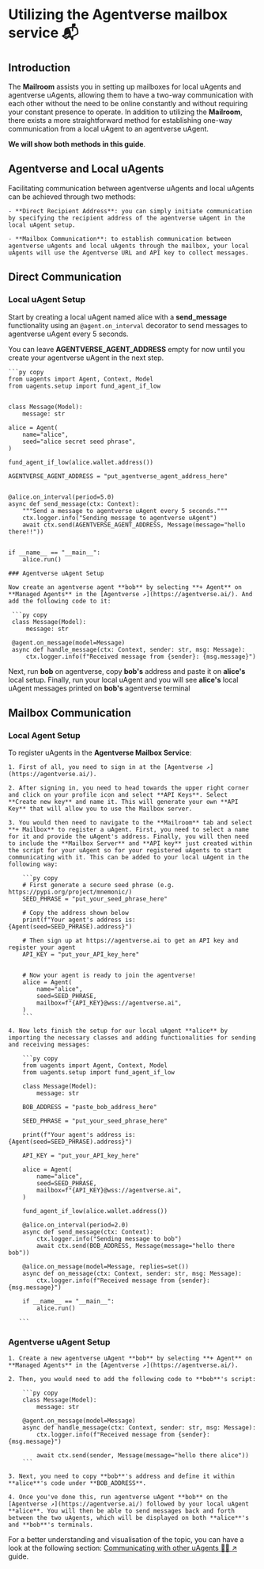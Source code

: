 # Utilizing the Agentverse mailbox service 📬

## Introduction

The **Mailroom** assists you in setting up mailboxes for local uAgents and agentverse uAgents, allowing them to have a two-way communication with each other without the need to be online constantly and without requiring your constant presence to operate. In addition to utilizing the **Mailroom**, there exists a more straightforward method for establishing one-way communication from a local uAgent to an agentverse uAgent.

**We will show both methods in this guide**.

## Agentverse and Local uAgents

Facilitating communication between agentverse uAgents and local uAgents can be achieved through two methods:

    - **Direct Recipient Address**: you can simply initiate communication by specifying the recipient address of the agentverse uAgent in the local uAgent setup.

    - **Mailbox Communication**: to establish communication between agentverse uAgents and local uAgents through the mailbox, your local uAgents will use the Agentverse URL and API key to collect messages.

## Direct Communication

### Local uAgent Setup

Start by creating a local uAgent named alice with a **send_message** functionality using an `@agent.on_interval` decorator to send messages to agentverse uAgent every 5 seconds.

You can leave **AGENTVERSE_AGENT_ADDRESS** empty for now until you create your agentverse uAgent in the next step.

    ```py copy
    from uagents import Agent, Context, Model
    from uagents.setup import fund_agent_if_low


    class Message(Model):
        message: str

    alice = Agent(
        name="alice",
        seed="alice secret seed phrase",
    )

    fund_agent_if_low(alice.wallet.address())

    AGENTVERSE_AGENT_ADDRESS = "put_agentverse_agent_address_here"


    @alice.on_interval(period=5.0)
    async def send_message(ctx: Context):
        """Send a message to agentverse uAgent every 5 seconds."""
        ctx.logger.info("Sending message to agentverse uAgent")
        await ctx.send(AGENTVERSE_AGENT_ADDRESS, Message(message="hello there!!"))


    if __name__ == "__main__":
        alice.run()
   ```
### Agentverse uAgent Setup

Now create an agentverse agent **bob** by selecting **+ Agent** on **Managed Agents** in the [Agentverse ↗️](https://agentverse.ai/). And add the following code to it:

    ```py copy
    class Message(Model):
        message: str

    @agent.on_message(model=Message)
    async def handle_message(ctx: Context, sender: str, msg: Message):
        ctx.logger.info(f"Received message from {sender}: {msg.message}")
   ```

Next, run **bob** on agentverse, copy **bob's** address and paste it on **alice's** local setup. Finally, run your local uAgent and you will see **alice's** local uAgent messages printed on **bob's** agentverse terminal

## Mailbox Communication

### Local Agent Setup

To register uAgents in the **Agentverse Mailbox Service**:

    1. First of all, you need to sign in at the [Agentverse ↗️](https://agentverse.ai/).

    2. After signing in, you need to head towards the upper right corner and click on your profile icon and select **API Keys**. Select **Create new key** and name it. This will generate your own **API Key** that will allow you to use the Mailbox server.

    3. You would then need to navigate to the **Mailroom** tab and select **+ Mailbox** to register a uAgent. First, you need to select a name for it and provide the uAgent's address. Finally, you will then need to include the **Mailbox Server** and **API key** just created within the script for your uAgent so for your registered uAgents to start communicating with it. This can be added to your local uAgent in the following way:

        ```py copy
        # First generate a secure seed phrase (e.g. https://pypi.org/project/mnemonic/)
        SEED_PHRASE = "put_your_seed_phrase_here"

        # Copy the address shown below
        print(f"Your agent's address is: {Agent(seed=SEED_PHRASE).address}")

        # Then sign up at https://agentverse.ai to get an API key and register your agent
        API_KEY = "put_your_API_key_here"


        # Now your agent is ready to join the agentverse!
        alice = Agent(
            name="alice",
            seed=SEED_PHRASE,
            mailbox=f"{API_KEY}@wss://agentverse.ai",
        )
        ```

    4. Now lets finish the setup for our local uAgent **alice** by importing the necessary classes and adding functionalities for sending and receiving messages:

        ```py copy
        from uagents import Agent, Context, Model
        from uagents.setup import fund_agent_if_low

        class Message(Model):
            message: str

        BOB_ADDRESS = "paste_bob_address_here"

        SEED_PHRASE = "put_your_seed_phrase_here"

        print(f"Your agent's address is: {Agent(seed=SEED_PHRASE).address}")

        API_KEY = "put_your_API_key_here"

        alice = Agent(
            name="alice",
            seed=SEED_PHRASE,
            mailbox=f"{API_KEY}@wss://agentverse.ai",
        )

        fund_agent_if_low(alice.wallet.address())

        @alice.on_interval(period=2.0)
        async def send_message(ctx: Context):
            ctx.logger.info("Sending message to bob")
            await ctx.send(BOB_ADDRESS, Message(message="hello there bob"))

        @alice.on_message(model=Message, replies=set())
        async def on_message(ctx: Context, sender: str, msg: Message):
            ctx.logger.info(f"Received message from {sender}: {msg.message}")

        if __name__ == "__main__":
            alice.run()

       ```
### Agentverse uAgent Setup

    1. Create a new agentverse uAgent **bob** by selecting **+ Agent** on **Managed Agents** in the [Agentverse ↗️](https://agentverse.ai/).

    2. Then, you would need to add the following code to **bob**'s script:

        ```py copy
        class Message(Model):
            message: str

        @agent.on_message(model=Message)
        async def handle_message(ctx: Context, sender: str, msg: Message):
            ctx.logger.info(f"Received message from {sender}: {msg.message}")

            await ctx.send(sender, Message(message="hello there alice"))
        ```

    3. Next, you need to copy **bob**'s address and define it within **alice**'s code under **BOB_ADDRESS**.

    4. Once you've done this, run agentverse uAgent **bob** on the [Agentverse ↗️](https://agentverse.ai/) followed by your local uAgent **alice**. You will then be able to send messages back and forth between the two uAgents, which will be displayed on both **alice**'s and **bob**'s terminals.

For a better understanding and visualisation of the topic, you can have a look at the following section: [Communicating with other uAgents 📱🤖 ↗️](/guides/agents/communicating-with-other-agents#uAgents-remote-communication-the-agentverse-mailbox-service)️ guide.